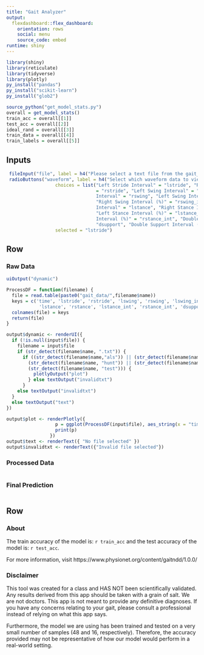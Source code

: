 ```yaml
---
title: "Gait Analyzer"
output: 
  flexdashboard::flex_dashboard:
    orientation: rows
    social: menu
    source_code: embed 
runtime: shiny
---
```


```r
library(shiny)
library(reticulate)
library(tidyverse)
library(plotly)
py_install("pandas")
py_install("scikit-learn")
py_install("glob2")
```

```r
source_python("get_model_stats.py")
overall = get_model_stats()
train_acc = overall[[1]]
test_acc = overall[[2]]
ideal_rand = overall[[3]]
train_data = overall[[4]]
train_labels = overall[[5]]
```

Inputs {.sidebar}
-----------------------------------------------------------------------

```r
 fileInput("file", label = h4("Please select a text file from the gait_data directory"))
 radioButtons("waveform", label = h4("Select which waveform data to view"), 
                  choices = list("Left Stride Interval" = "lstride", "Right Stride Interval" 
                                 = "rstride", "Left Swing Interval" = "lswing", "Right Swing
                                 Interval" = "rswing", "Left Swing Interval (%)" = "lswing_int",
                                 "Right Swing Interval (%)" = "rswing_int", "Left Stance
                                 Interval" = "lstance", "Right Stance Interval" = "rstance",
                                 "Left Stance Interval (%)" = "lstance_int", "Right Stance 
                                 Interval (%)" = "rstance_int", "Double Support Interval" = 
                                 "dsupport", "Double Support Interval (%)" = "dsupport_int"), 
                  selected = "lstride")
```

Row {data-height=600, .tabset}
-----------------------------------------------------------------------

### Raw Data

```r

uiOutput("dynamic")

ProcessDF = function(filename) {
  file = read.table(paste0("gait_data/",filename$name))
  keys = c('time', 'lstride', 'rstride', 'lswing', 'rswing', 'lswing_int', 'rswing_int',
            'lstance', 'rstance', 'lstance_int', 'rstance_int', 'dsupport', 'dsupport_int')
  colnames(file) = keys
  return(file)
}

output$dynamic <- renderUI({ 
  if (!is.null(input$file)) {
    filename = input$file
    if (str_detect(filename$name, ".txt")) {
      if ((str_detect(filename$name,"als")) || (str_detect(filename$name, "park")) || 
        (str_detect(filename$name, "hunt")) || (str_detect(filename$name, "control")) ||
        (str_detect(filename$name, "test"))) {
          plotlyOutput("plot")
        } else textOutput("invalidtxt")
      }
    else textOutput("invalidtxt")
  }
  else textOutput("text")
})

output$plot <- renderPlotly({ 
                  p = ggplot(ProcessDF(input$file), aes_string(x = "time", y = input$waveform)) + geom_line()
                  print(p) 
                })
output$text <- renderText({ "No file selected" })
output$invalidtxt <- renderText({"Invalid file selected"})

```

### Processed Data

```r

```

### Final Prediction

```r

```

Row {data-height=400, .tabset}
-----------------------------------------------------------------------

### About

The train accuracy of the model is: `r train_acc` and the test accuracy of the model is: `r test_acc`. 

For more information, visit https://www.physionet.org/content/gaitndd/1.0.0/ 

### Disclaimer

This tool was created for a class and HAS NOT been scientifically validated. Any results derived from this app should be taken with a grain of salt. We are not doctors. This app is not meant to provide any definitive diagnoses. If you have any concerns relating to your gait, please consult a professional instead of relying on what this app says. 

Furthermore, the model we are using has been trained and tested on a very small number of samples (48 and 16, respectively). Therefore, the accuracy provided may not be representative of how our model would perform in a real-world setting. 